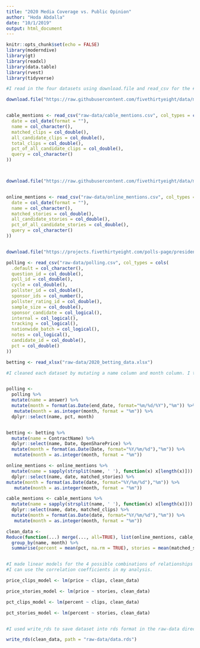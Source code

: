 ```yaml
---
title: "2020 Media Coverage vs. Public Opinion"
author: "Hoda Abdalla"
date: "10/1/2019"
output: html_document
---
```


```r
knitr::opts_chunk$set(echo = FALSE)
library(moderndive)
library(gt)
library(readxl)
library(data.table)
library(rvest)
library(tidyverse)
```

```r

#I read in the four datasets using download.file and read_csv for the #fivethirtyeight files and read in the excel sheet with the betting data

download.file("https://raw.githubusercontent.com/fivethirtyeight/data/master/media-mentions-2020/cable_weekly.csv", "./raw-data/cable_mentions.csv", mode = "wb")


cable_mentions <- read_csv("raw-data/cable_mentions.csv", col_types = cols(
  date = col_date(format = ""),
  name = col_character(),
  matched_clips = col_double(),
  all_candidate_clips = col_double(),
  total_clips = col_double(),
  pct_of_all_candidate_clips = col_double(),
  query = col_character()
))



download.file("https://raw.githubusercontent.com/fivethirtyeight/data/master/media-mentions-2020/online_weekly.csv", "./raw-data/online_mentions.csv", mode = "wb")


online_mentions <- read_csv("raw-data/online_mentions.csv", col_types = cols(
  date = col_date(format = ""),
  name = col_character(),
  matched_stories = col_double(),
  all_candidate_stories = col_double(),
  pct_of_all_candidate_stories = col_double(),
  query = col_character()
))


download.file("https://projects.fivethirtyeight.com/polls-page/president_primary_polls.csv", "./raw-data/polling.csv", mode = "wb")

polling <- read_csv("raw-data/polling.csv", col_types = cols(
  .default = col_character(),
  question_id = col_double(),
  poll_id = col_double(),
  cycle = col_double(),
  pollster_id = col_double(),
  sponsor_ids = col_number(),
  pollster_rating_id = col_double(),
  sample_size = col_double(),
  sponsor_candidate = col_logical(),
  internal = col_logical(),
  tracking = col_logical(),
  nationwide_batch = col_logical(),
  notes = col_logical(),
  candidate_id = col_double(),
  pct = col_double()
))

betting <- read_xlsx("raw-data/2020_betting_data.xlsx")
```

```r

#I cleaned each dataset by mutating a name column and month column. I then merged all of the datasets together to be able to plot easier in the shiny app. 


polling <-
  polling %>%
  mutate(name = answer) %>%
  mutate(month = format(as.Date(end_date, format="%m/%d/%Y"),"%m")) %>%
   mutate(month = as.integer(month, format = "%m")) %>%
  dplyr::select(name, pct, month)


betting <- betting %>%
  mutate(name = ContractName) %>%
  dplyr::select(name, Date, OpenSharePrice) %>%
  mutate(month = format(as.Date(Date, format="%Y/%m/%d"),"%m")) %>%
   mutate(month = as.integer(month, format = "%m"))

online_mentions <- online_mentions %>%
  mutate(name = sapply(strsplit(name, ' '), function(x) x[length(x)])) %>%
  dplyr::select(name, date, matched_stories) %>%
mutate(month = format(as.Date(date, format="%Y/%m/%d"),"%m")) %>%
   mutate(month = as.integer(month, format = "%m"))

cable_mentions <- cable_mentions %>% 
  mutate(name = sapply(strsplit(name, ' '), function(x) x[length(x)])) %>%
  dplyr::select(name, date, matched_clips) %>%
  mutate(month = format(as.Date(date, format="%Y/%m/%d"),"%m")) %>%
   mutate(month = as.integer(month, format = "%m"))

clean_data <- 
Reduce(function(...) merge(..., all=TRUE), list(online_mentions, cable_mentions, polling, betting)) %>%
  group_by(name, month) %>%
  summarise(percent = mean(pct, na.rm = TRUE), stories = mean(matched_stories, na.rm = TRUE), clips = mean(matched_clips, na.rm = TRUE), price = mean(OpenSharePrice, na.rm = TRUE))


#I made linear models for the 4 possible combinations of relationships so that
#I can use the correlation coefficients in my analysis.

price_clips_model <- lm(price ~ clips, clean_data)

price_stories_model <- lm(price ~ stories, clean_data)

pct_clips_model <- lm(percent ~ clips, clean_data)

pct_stories_model <- lm(percent ~ stories, clean_data)


#I used write_rds to save dataset into rds format in the raw-data directory.

write_rds(clean_data, path = "raw-data/data.rds")
```


